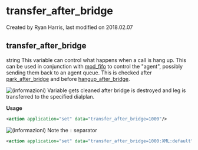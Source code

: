 
# transfer_after_bridge 

 Created by  Ryan Harris, last modified on 2018.02.07

## transfer_after_bridge

string This variable can control what happens when a call is hang up. This can be used in conjunction with [mod\_fifo](../FreeSWITCH-Explained/Modules/mod_fifo_3966031.mdx#-add) to control the "agent", possibly sending them back to an agent queue. This is checked after [park\_after\_bridge](../FreeSWITCH-Explained/Dialplan/Variables-Master-List_16352570.mdx#park_after_bridge) and before [hangup\_after\_bridge](../FreeSWITCH-Explained/Dialplan/Variables-Master-List_16352570.mdx#transfer_after_bridge).

![(informazioni)](/images/icons/emoticons/information.svg) Variable gets cleaned after bridge is destroyed and leg is transferred to the specified dialplan.

**Usage**

```xml
<action application="set" data="transfer_after_bridge=1000"/>
```

![(informazioni)](/images/icons/emoticons/information.svg) Note the `:` separator

```xml
<action application="set" data="transfer_after_bridge=1000:XML:default"/>
```


